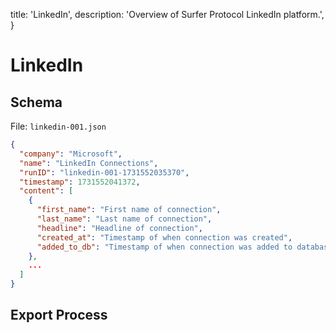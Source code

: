   title: 'LinkedIn',
  description:
    'Overview of Surfer Protocol LinkedIn platform.',
}

# LinkedIn

## Schema

File: `linkedin-001.json`

```json
{
  "company": "Microsoft",
  "name": "LinkedIn Connections",
  "runID": "linkedin-001-1731552035370",
  "timestamp": 1731552041372,
  "content": [
    {
      "first_name": "First name of connection",
      "last_name": "Last name of connection",
      "headline": "Headline of connection",
      "created_at": "Timestamp of when connection was created",
      "added_to_db": "Timestamp of when connection was added to database"
    },
    ...
  ]
}
```

## Export Process